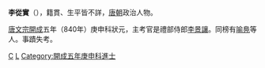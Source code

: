 '''李從實'''（{{bd|？||？||}}），籍貫、生平皆不詳，[[唐朝|唐朝]]政治人物。 

[[唐文宗|唐文宗]][[開成|開成]]五年（840年）庚申科狀元，主考官是禮部侍郎[[李景讓|李景讓]]。同榜有[[喻鳧|喻鳧]]等人。事蹟失考。

{{唐朝人小作品}}

[[Category:李姓|C]]
[[Category:唐朝狀元|L]]
[[Category:開成五年庚申科進士|Category:開成五年庚申科進士]]